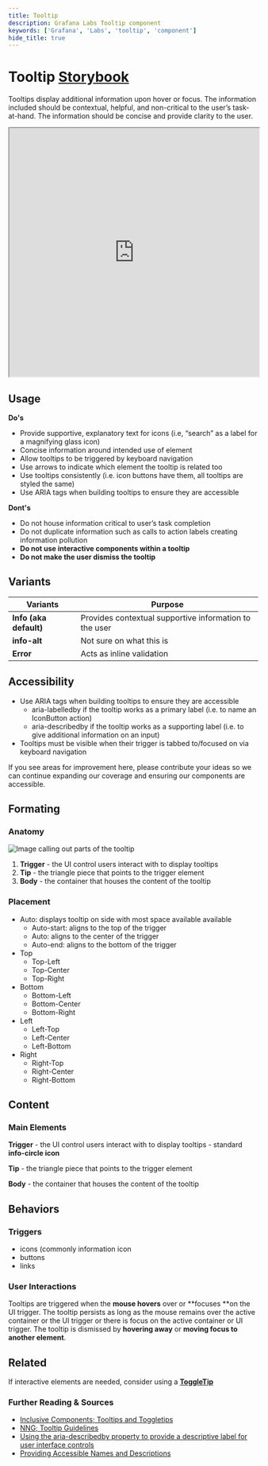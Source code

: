 ```yaml
---
title: Tooltip
description: Grafana Labs Tooltip component
keywords: ['Grafana', 'Labs', 'tooltip', 'component']
hide_title: true
---
```



# Tooltip <Badge text='ready' color='green'></Badge> <a href='https://developers.grafana.com/ui/latest/index.html?path=/story/overlays-tooltip--basic' target='_blank' className='header-links'>Storybook <Icon name="external-link-alt"/> </a>

Tooltips display additional information upon hover or focus. The information included should be contextual, helpful, and non-critical to the user’s task-at-hand. The information should be concise and provide clarity to the user.

<iframe
  src="https://developers.grafana.com/ui/latest/index.html?path=/story/overlays-tooltip--basic&full=1&shortcuts=false&singleStory=true"
  width="100%"
  height="500px"
></iframe>

## Usage

<b>Do's</b>

* Provide supportive, explanatory text for icons (i.e, “search” as a label for a magnifying glass icon)
* Concise information around intended use of element
* Allow tooltips to be triggered by keyboard navigation
* Use arrows to indicate which element the tooltip is related too
* Use tooltips consistently (i.e. icon buttons have them, all tooltips are styled the same)
* Use ARIA tags when building tooltips to ensure they are accessible

<b>Dont's</b>

* Do not house information critical to user’s task completion
* Do not duplicate information such as calls to action labels creating information pollution
* **Do not use interactive components within a tooltip**
* **Do not make the user dismiss the tooltip**

## Variants

| Variants               | Purpose                                                                  |
| ---------------------- | ------------------------------------------------------------------------ |
| **Info (aka default)** | Provides contextual supportive information to the user                   |
| **info-alt**           | Not sure on what this is                                                 |
| **Error**              | Acts as inline validation                                                |

## Accessibility

* Use ARIA tags when building tooltips to ensure they are accessible
    * aria-labelledby if the tooltip works as a primary label (i.e. to name an IconButton action)
    * aria-describedby if the tooltip works as a supporting label (i.e. to give additional information on an input)
* Tooltips must be visible when their trigger is tabbed to/focused on via keyboard navigation

<InfoBox title="👋 &nbsp; Hi there!" severity="info">If you see areas for improvement here, please contribute your ideas so we can continue expanding our coverage and ensuring our components are accessible.</InfoBox>

## Formating

### Anatomy
![Image calling out parts of the tooltip](/img/tooltip_anatomy.png 'Image calling out parts of the tooltip')

1. **Trigger** - the UI control users interact with to display tooltips
2. **Tip** - the triangle piece that points to the trigger element
3. **Body** - the container that houses the content of the tooltip


### Placement

* Auto: displays tooltip on side with most space available available
    * Auto-start: aligns to the top of the trigger
    * Auto: aligns to the center of the trigger
    * Auto-end: aligns to the bottom of the trigger
* Top
    * Top-Left
    * Top-Center
    * Top-Right
* Bottom
    * Bottom-Left
    * Bottom-Center
    * Bottom-Right
* Left  
    * Left-Top
    * Left-Center
    * Left-Bottom
* Right
    * Right-Top
    * Right-Center
    * Right-Bottom


## Content

### Main Elements

**Trigger** - the UI control users interact with to display tooltips - standard **info-circle icon**

**Tip** - the triangle piece that points to the trigger element

**Body** - the container that houses the content of the tooltip


## Behaviors


### Triggers



* icons (commonly information icon
* buttons
* links


### User Interactions

Tooltips are triggered when the **mouse hovers** over or **focuses **on the UI trigger. The tooltip persists as long as the mouse remains over the active container or the UI trigger or there is focus on the active container or UI trigger. The tooltip is dismissed by **hovering away** or **moving focus to another element**.


## Related

If interactive elements are needed, consider using a **[ToggleTip](https://docs.google.com/document/d/1kvjn_w2W_SgGPVjN5Eprg_I-ZQwHRYghb5SozVQJvp0/edit?usp=sharing)**


### Further Reading & Sources



* [Inclusive Components; Tooltips and Toggletips](https://inclusive-components.design/tooltips-toggletips/)
* [NNG; Tooltip Guidelines](https://www.nngroup.com/articles/tooltip-guidelines/)
* [Using the aria-describedby property to provide a descriptive label for user interface controls](https://www.w3.org/WAI/WCAG21/Techniques/aria/ARIA1)
* [Providing Accessible Names and Descriptions](https://www.w3.org/WAI/ARIA/apg/practices/names-and-descriptions/)
